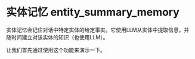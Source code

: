 # 实体记忆 entity_summary_memory

实体记忆会记住对话中特定实体的给定事实。它使用LLM从实体中提取信息，并随时间建立对该实体的知识（也使用LLM）。

让我们首先通过使用这个功能来演示一下。


<Example/>

